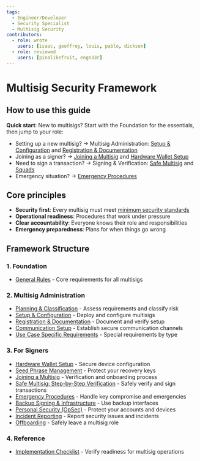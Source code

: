 ```yaml
---
tags:
  - Engineer/Developer
  - Security Specialist
  - Multisig Security
contributors:
  - role: wrote
    users: [isaac, geoffrey, louis, pablo, dickson]
  - role: reviewed
    users: [pinalikefruit, engn33r]
---
```



<TagProvider>
<TagFilter />

# Multisig Security Framework

<TagList tags={frontmatter.tags} />
<AttributionList contributors={frontmatter.contributors} />

## How to use this guide

**Quick start**: New to multisigs? Start with the Foundation for the essentials, then jump to your role:
- Setting up a new multisig? → Multisig Administration: [Setup & Configuration](/multisig-for-protocols/setup-and-configuration) and [Registration & Documentation](/multisig-for-protocols/registration-and-documentation)
- Joining as a signer? → [Joining a Multisig](/multisig-for-protocols/joining-a-multisig) and [Hardware Wallet Setup](/multisig-for-protocols/hardware-wallet-setup)
- Need to sign a transaction? → Signing & Verification: [Safe Multisig](/wallet-security/secure-multisig-safe-verification) and [Squads](/wallet-security/secure-multisig-squads-verification)
- Emergency situation? → [Emergency Procedures](/multisig-for-protocols/emergency-procedures)

## Core principles

- **Security first**: Every multisig must meet [minimum security standards](/multisig-for-protocols/general-rules)
- **Operational readiness**: Procedures that work under pressure
- **Clear accountability**: Everyone knows their role and responsibilities
- **Emergency preparedness**: Plans for when things go wrong

## Framework Structure

### 1. Foundation
- [General Rules](/multisig-for-protocols/general-rules) - Core requirements for all multisigs

### 2. Multisig Administration
- [Planning & Classification](/multisig-for-protocols/planning-and-classification) - Assess requirements and classify risk
- [Setup & Configuration](/multisig-for-protocols/setup-and-configuration) - Deploy and configure multisigs
- [Registration & Documentation](/multisig-for-protocols/registration-and-documentation) - Document and verify setup
- [Communication Setup](/multisig-for-protocols/communication-setup) - Establish secure communication channels
- [Use Case Specific Requirements](/multisig-for-protocols/use-case-specific-requirements) - Special requirements by type

### 3. For Signers
- [Hardware Wallet Setup](/multisig-for-protocols/hardware-wallet-setup) - Secure device configuration
- [Seed Phrase Management](/wallet-security/seed-phrase-management) - Protect your recovery keys
- [Joining a Multisig](/multisig-for-protocols/joining-a-multisig) - Verification and onboarding process
- [Safe Multisig: Step-by-Step Verification](/wallet-security/secure-multisig-safe-verification) - Safely verify and sign transactions
- [Emergency Procedures](/multisig-for-protocols/emergency-procedures) - Handle key compromise and emergencies
- [Backup Signing & Infrastructure](/multisig-for-protocols/backup-signing-and-infrastructure) - Use backup interfaces
- [Personal Security (OpSec)](/multisig-for-protocols/personal-security-opsec) - Protect your accounts and devices
- [Incident Reporting](/multisig-for-protocols/incident-reporting) - Report security issues and incidents
- [Offboarding](/multisig-for-protocols/offboarding) - Safely leave a multisig role

### 4. Reference
- [Implementation Checklist](/multisig-for-protocols/implementation-checklist) - Verify readiness for multisig operations

</TagProvider>
<ContributeFooter />